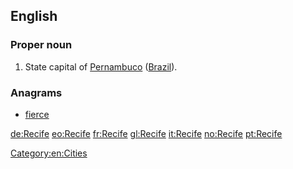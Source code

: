 {{also|recife}}
==English==

===Proper noun===
{{en-proper noun}}

# State capital of [[Pernambuco]] ([[Brazil]]).

===Anagrams===
* [[fierce#English|fierce]]


[[Category:en:Cities]]

[[de:Recife]]
[[eo:Recife]]
[[fr:Recife]]
[[gl:Recife]]
[[it:Recife]]
[[no:Recife]]
[[pt:Recife]]